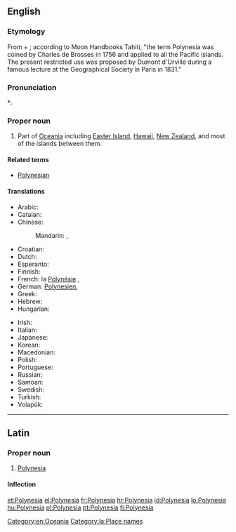 ==English==

===Etymology===
From {{etyl|grc|en}} {{term|πολύς||many|tr=polus|lang=grc|sc=polytonic}} + {{term|νῆσος||island|tr=nēsos|lang=grc|sc=polytonic}}; according to Moon Handbooks Tahiti, "the term Polynesia was coined by Charles de Brosses in 1756 and applied to all the Pacific islands.  The present restricted use was proposed by Dumont d'Urville during a famous lecture at the Geographical Society in Paris in 1831."

===Pronunciation===
*: {{rhymes|iːʒə}}

===Proper noun===
{{wikipedia}}
{{en-proper noun}}

# Part of [[Oceania]] including [[Easter Island]], [[Hawaii]], [[New Zealand]], and most of the islands between them.

====Related terms====
* [[Polynesian]]

====Translations====
{{trans-top|part of Oceania}}
* Arabic: {{t|ar|بولينزيا|f|tr=buliniizya}}
* Catalan: {{t|ca|Polinèsia|f}}
* Chinese:
*: Mandarin: {{t|cmn|波利尼西亞|sc=Hani}}, {{t|cmn|波利尼西亚|tr=Bōlìníxīyà|sc=Hani}}
* Croatian: {{t+|hr|Polinezija|f}}
* Dutch: {{t|nl|Polynesië}}
* Esperanto: {{t|eo|Polinezio}}
* Finnish: {{t|fi|Polynesia}}
* French: la [[Polynésie]] {{f}}, {{t+|fr|Polynésie|f}}
* German: [[Polynesien]], {{t|de|Polynesien|n}}
* Greek: {{t+|el|Πολυνησία|f|tr=Polynesía}}
* Hebrew: {{t|he|פולינזיה|f|tr=polinezia}}
* Hungarian: {{t|hu|Polinézia}}
{{trans-mid}}
* Irish: {{t|ga|Polainéis|f|alt=An Pholainéis}}
* Italian: {{t-|it|Polinesia|f}}
* Japanese: {{t|ja|ポリネシア|tr=Porineshia}}
* Korean: {{t|ko|폴리네시아 |tr=Pollinesia}}
* Macedonian: {{t|mk|Полинезија|f|tr=Polinézija}}
* Polish: {{t+|pl|Polinezja|f}}
* Portuguese: {{t+|pt|Polinésia}}
* Russian: {{t-|ru|Полинезия|f|tr=Polinézija}}
* Samoan: {{t|sm|Polenisia}}
* Swedish: {{t|sv|Polynesien}}
* Turkish: {{t+|tr|Polinezya}}
* Volapük: {{t|vo|Möda-Seanuäns|xs=Volapük}}
{{trans-bottom}}

[[Category:en:Oceania]]

----

==Latin==
{{wikipedia|lang=la}}

===Proper noun===
{{la-proper noun|Polynesia|Polynesiae|Polynesiae|f|first}}

# [[#English|Polynesia]]

====Inflection====
{{la-decl-1st-loc|Polynesi}}

[[Category:la:Place names]]

[[et:Polynesia]]
[[el:Polynesia]]
[[fr:Polynesia]]
[[hr:Polynesia]]
[[id:Polynesia]]
[[lo:Polynesia]]
[[hu:Polynesia]]
[[pl:Polynesia]]
[[pt:Polynesia]]
[[fi:Polynesia]]